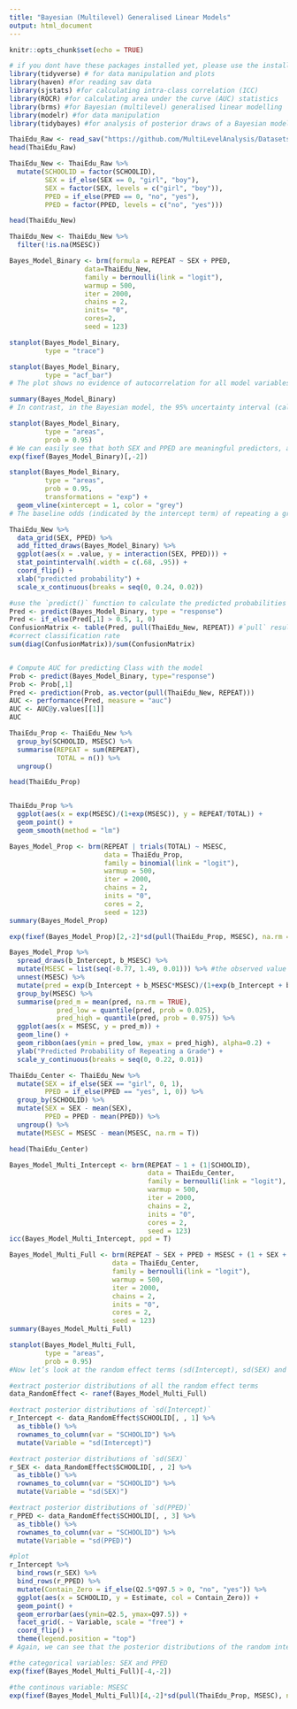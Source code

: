 ```yaml
---
title: "Bayesian (Multilevel) Generalised Linear Models"
output: html_document
---
```


```r
knitr::opts_chunk$set(echo = TRUE)
```

```r
# if you dont have these packages installed yet, please use the install.packages("package_name") command.
library(tidyverse) # for data manipulation and plots
library(haven) #for reading sav data
library(sjstats) #for calculating intra-class correlation (ICC)
library(ROCR) #for calculating area under the curve (AUC) statistics
library(brms) #for Bayesian (multilevel) generalised linear modelling
library(modelr) #for data manipulation
library(tidybayes) #for analysis of posterior draws of a Bayesian model
```
```r
ThaiEdu_Raw <- read_sav("https://github.com/MultiLevelAnalysis/Datasets-third-edition-Multilevel-book/blob/master/chapter%206/Thaieduc/thaieduc.sav?raw=true")
head(ThaiEdu_Raw)

ThaiEdu_New <- ThaiEdu_Raw %>%
  mutate(SCHOOLID = factor(SCHOOLID),
         SEX = if_else(SEX == 0, "girl", "boy"),
         SEX = factor(SEX, levels = c("girl", "boy")),
         PPED = if_else(PPED == 0, "no", "yes"),
         PPED = factor(PPED, levels = c("no", "yes")))

head(ThaiEdu_New)

ThaiEdu_New <- ThaiEdu_New %>%
  filter(!is.na(MSESC))
```

```r
Bayes_Model_Binary <- brm(formula = REPEAT ~ SEX + PPED,  
                   data=ThaiEdu_New, 
                   family = bernoulli(link = "logit"),
                   warmup = 500, 
                   iter = 2000, 
                   chains = 2, 
                   inits= "0", 
                   cores=2,
                   seed = 123)
```

```r
stanplot(Bayes_Model_Binary, 
         type = "trace")

stanplot(Bayes_Model_Binary, 
         type = "acf_bar")
# The plot shows no evidence of autocorrelation for all model variables in both chains, as the autocorrelation parameters all quickly diminish to around zero.

summary(Bayes_Model_Binary)
# In contrast, in the Bayesian model, the 95% uncertainty interval (called credibility interval), which is more interpretable, states that there is 95% chance that the true population value falls within this interval. When the 95% credibility intervals do not contain zero, we conclude that the respective model parameters are likely meaningful.

stanplot(Bayes_Model_Binary, 
         type = "areas",
         prob = 0.95)
# We can easily see that both SEX and PPED are meaningful predictors, as their credibility intervals do not contain zero and their densities have a very narrow shape.
exp(fixef(Bayes_Model_Binary)[,-2])
```
```r
stanplot(Bayes_Model_Binary, 
         type = "areas",
         prob = 0.95,
         transformations = "exp") +
  geom_vline(xintercept = 1, color = "grey")  
# The baseline odds (indicated by the intercept term) of repeating a grade, namely if you’re a girl with no previous schooling, is about 17%.
```

```r
ThaiEdu_New %>%
  data_grid(SEX, PPED) %>%
  add_fitted_draws(Bayes_Model_Binary) %>%
  ggplot(aes(x = .value, y = interaction(SEX, PPED))) +
  stat_pointintervalh(.width = c(.68, .95)) +
  coord_flip() +
  xlab("predicted probability") +
  scale_x_continuous(breaks = seq(0, 0.24, 0.02))
```

```r
#use the `predict()` function to calculate the predicted probabilities of pupils in the original data from the fitted model
Pred <- predict(Bayes_Model_Binary, type = "response")
Pred <- if_else(Pred[,1] > 0.5, 1, 0)
ConfusionMatrix <- table(Pred, pull(ThaiEdu_New, REPEAT)) #`pull` results in a vector
#correct classification rate
sum(diag(ConfusionMatrix))/sum(ConfusionMatrix)


# Compute AUC for predicting Class with the model
Prob <- predict(Bayes_Model_Binary, type="response")
Prob <- Prob[,1]
Pred <- prediction(Prob, as.vector(pull(ThaiEdu_New, REPEAT)))
AUC <- performance(Pred, measure = "auc")
AUC <- AUC@y.values[[1]]
AUC
```

```r
ThaiEdu_Prop <- ThaiEdu_New %>%
  group_by(SCHOOLID, MSESC) %>%
  summarise(REPEAT = sum(REPEAT),
            TOTAL = n()) %>%
  ungroup()

head(ThaiEdu_Prop)


ThaiEdu_Prop %>%
  ggplot(aes(x = exp(MSESC)/(1+exp(MSESC)), y = REPEAT/TOTAL)) +
  geom_point() +
  geom_smooth(method = "lm")
```
```r
Bayes_Model_Prop <- brm(REPEAT | trials(TOTAL) ~ MSESC,  
                        data = ThaiEdu_Prop, 
                        family = binomial(link = "logit"),
                        warmup = 500, 
                        iter = 2000, 
                        chains = 2, 
                        inits = "0", 
                        cores = 2,
                        seed = 123)
summary(Bayes_Model_Prop)

exp(fixef(Bayes_Model_Prop)[2,-2]*sd(pull(ThaiEdu_Prop, MSESC), na.rm = T))
```
```r
Bayes_Model_Prop %>%
  spread_draws(b_Intercept, b_MSESC) %>%
  mutate(MSESC = list(seq(-0.77, 1.49, 0.01))) %>% #the observed value range of MSESC
  unnest(MSESC) %>%
  mutate(pred = exp(b_Intercept + b_MSESC*MSESC)/(1+exp(b_Intercept + b_MSESC*MSESC))) %>%
  group_by(MSESC) %>%
  summarise(pred_m = mean(pred, na.rm = TRUE),
            pred_low = quantile(pred, prob = 0.025),
            pred_high = quantile(pred, prob = 0.975)) %>%
  ggplot(aes(x = MSESC, y = pred_m)) +
  geom_line() +
  geom_ribbon(aes(ymin = pred_low, ymax = pred_high), alpha=0.2) +
  ylab("Predicted Probability of Repeating a Grade") +
  scale_y_continuous(breaks = seq(0, 0.22, 0.01))
```

```r
ThaiEdu_Center <- ThaiEdu_New %>%
  mutate(SEX = if_else(SEX == "girl", 0, 1),
         PPED = if_else(PPED == "yes", 1, 0)) %>%
  group_by(SCHOOLID) %>%
  mutate(SEX = SEX - mean(SEX),
         PPED = PPED - mean(PPED)) %>%
  ungroup() %>%
  mutate(MSESC = MSESC - mean(MSESC, na.rm = T))

head(ThaiEdu_Center)
```
```r
Bayes_Model_Multi_Intercept <- brm(REPEAT ~ 1 + (1|SCHOOLID),
                                   data = ThaiEdu_Center, 
                                   family = bernoulli(link = "logit"),
                                   warmup = 500, 
                                   iter = 2000, 
                                   chains = 2, 
                                   inits = "0", 
                                   cores = 2,
                                   seed = 123)
icc(Bayes_Model_Multi_Intercept, ppd = T)
```
```r
Bayes_Model_Multi_Full <- brm(REPEAT ~ SEX + PPED + MSESC + (1 + SEX + PPED|SCHOOLID),
                          data = ThaiEdu_Center, 
                          family = bernoulli(link = "logit"),
                          warmup = 500, 
                          iter = 2000, 
                          chains = 2, 
                          inits = "0", 
                          cores = 2,
                          seed = 123)
summary(Bayes_Model_Multi_Full)
```

```r
stanplot(Bayes_Model_Multi_Full, 
         type = "areas",
         prob = 0.95)
#Now let’s look at the random effect terms (sd(Intercept), sd(SEX) and sd(PPED)). The density of sd(Intercept) in the plot is clearly away from zero, indicating the relevance of including this random intercept term in the model. The variance of the random slope of SEX is 0.382=0.14, and that of PPED is 0.262=0.07. Both variances are not negligible. However, if we look at the density plot, the lower bounds of the credibility intervals of both sd(SEX) and sd(PPED) are very close to zero, and their densities also not clearly separate from zero. This suggests that including these two random slope terms may not be necessary.
```

```r
#extract posterior distributions of all the random effect terms
data_RandomEffect <- ranef(Bayes_Model_Multi_Full)

#extract posterior distributions of `sd(Intercept)`
r_Intercept <- data_RandomEffect$SCHOOLID[, , 1] %>%
  as_tibble() %>%
  rownames_to_column(var = "SCHOOLID") %>%
  mutate(Variable = "sd(Intercept)")

#extract posterior distributions of `sd(SEX)`
r_SEX <- data_RandomEffect$SCHOOLID[, , 2] %>%
  as_tibble() %>%
  rownames_to_column(var = "SCHOOLID") %>%
  mutate(Variable = "sd(SEX)")

#extract posterior distributions of `sd(PPED)`
r_PPED <- data_RandomEffect$SCHOOLID[, , 3] %>%
  as_tibble() %>%
  rownames_to_column(var = "SCHOOLID") %>%
  mutate(Variable = "sd(PPED)")

#plot
r_Intercept %>%
  bind_rows(r_SEX) %>%
  bind_rows(r_PPED) %>%
  mutate(Contain_Zero = if_else(Q2.5*Q97.5 > 0, "no", "yes")) %>%
  ggplot(aes(x = SCHOOLID, y = Estimate, col = Contain_Zero)) +
  geom_point() +
  geom_errorbar(aes(ymin=Q2.5, ymax=Q97.5)) +
  facet_grid(. ~ Variable, scale = "free") +
  coord_flip() +
  theme(legend.position = "top")
# Again, we can see that the posterior distributions of the random intercept term (sd(Intercept)) have a large variance across schools. Quite a number of them are also away from zero. Therefore, we can conclude that the inclusion of the random intercept is necessary. In comparison, all of the posterior distributions of sd(SEX) and sd(PPED) go through zero, suggesting that there is probably no need to include the two random slopes in the model.
```
```r
#the categorical variables: SEX and PPED
exp(fixef(Bayes_Model_Multi_Full)[-4,-2])

#the continous variable: MSESC
exp(fixef(Bayes_Model_Multi_Full)[4,-2]*sd(pull(ThaiEdu_Prop, MSESC), na.rm = T))
```

